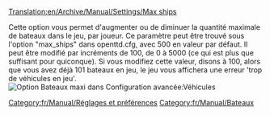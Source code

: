 [[Translation:en/Archive/Manual/Settings/Max ships]]


Cette option vous permet d'augmenter ou de diminuer la quantité maximale de bateaux dans le jeu, par joueur. Ce paramètre peut être trouvé sous l'option "max_ships" dans openttd.cfg, avec 500 en valeur par défaut. Il peut être modifié par incréments de 100, de 0 à 5000 (ce qui est plus que suffisant pour quiconque). Si vous modifiez cette valeur, disons à 100, alors que vous avez déjà 101 bateaux en jeu, le jeu vous affichera une erreur 'trop de véhicules en jeu'.
[[File:en/Archive/Manual/Settings/Maxvehiclesships.png|frame|Option Bateaux maxi dans Configuration avancée:Véhicules]]

[[Category:fr/Manual/Réglages et préférences]]
[[Category:fr/Manual/Bateaux]]